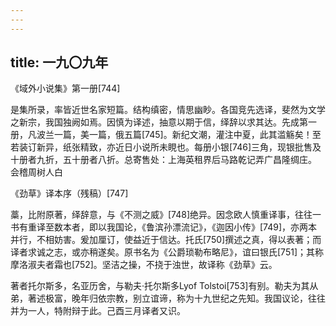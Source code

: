 ```yaml
---
---
---
```

title: 一九〇九年
---




《域外小说集》第一册[744]


是集所录，率皆近世名家短篇。结构缜密，情思幽眇。各国竞先选译，斐然为文学之新宗，我国独阙如焉。因慎为译述，抽意以期于信，绎辞以求其达。先成第一册，凡波兰一篇，美一篇，俄五篇[745]。新纪文潮，灌注中夏，此其滥觞矣！至若装订新异，纸张精致，亦近日小说所未睍也。每册小银[746]三角，现银批售及十册者九折，五十册者八折。总寄售处：上海英租界后马路乾记弄广昌隆绸庄。 会稽周树人白





《劲草》译本序（残稿）[747]


藁，比附原著，绎辞意，与《不测之威》[748]绝异。因念欧人慎重译事，往往一书有重译至数本者，即以我国论，《鲁滨孙漂流记》，《迦因小传》[749]，亦两本并行，不相妨害。爰加厘订，使益近于信达。托氏[750]撰述之真，得以表著；而译者求诚之志，或亦稍遂矣。原书名为《公爵琐勒布略尼》，谊曰银氏[751]；其称摩洛淑夫者霜也[752]。坚洁之操，不挠于浊世，故译称《劲草》云。

著者托尔斯多，名亚历舍，与勒夫·托尔斯多Lyof Tolstoi[753]有别。勒夫为其从弟，著述极富，晚年归依宗教，别立谊谛，称为十九世纪之先知。我国议论，往往并为一人，特附辩于此。己酉三月译者又识。